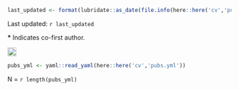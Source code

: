 
<!-- for dimensions badges -->
<script async src="https://badge.dimensions.ai/badge.js" charset="utf-8"></script>

<!-- for altmetrics badges -->
<script type='text/javascript' src='https://d1bxh8uas1mnw7.cloudfront.net/assets/embed.js'></script> 

```r
last_updated <- format(lubridate::as_date(file.info(here::here('cv','pubs.bib'))$mtime), "%B %d, %Y")
```

Last updated: `r last_updated`

**\*** Indicates co-first author.

:::{#pubs}
:::

 <a href="https://scholar.google.com/citations?user=TlglgLgAAAAJ"><img alt="Google Scholar logo" src="/images/Google_Scholar_logo.png" width="20px" height="20px" /></a>

```r
pubs_yml <- yaml::read_yaml(here::here('cv','pubs.yml'))
```

N = `r length(pubs_yml)`
